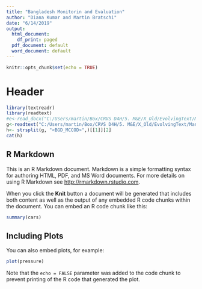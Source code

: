 ```yaml
---
title: "Bangladesh Monitorin and Evaluation"
author: "Diana Kumar and Martin Bratschi"
date: "6/14/2019"
output:
  html_document:
    df_print: paged
  pdf_document: default
  word_document: default
---
```


```r
knitr::opts_chunk$set(echo = TRUE)
```

# Header


```r
library(textreadr)
library(readtext)
#e<-read_docx("C:/Users/martin/Box/CRVS D4H/5. M&E/X_Old/EvolvingText/MandE/BangladeshTest.docx")
g<-readtext("C:/Users/martin/Box/CRVS D4H/5. M&E/X_Old/EvolvingText/MandE/BangladeshTestInput.docx")$text
h<- strsplit(g, "<BGD_MCCOD>",)[[1]][2]
cat(h)
```


## R Markdown

This is an R Markdown document. Markdown is a simple formatting syntax for authoring HTML, PDF, and MS Word documents. For more details on using R Markdown see <http://rmarkdown.rstudio.com>.

When you click the **Knit** button a document will be generated that includes both content as well as the output of any embedded R code chunks within the document. You can embed an R code chunk like this:

```r
summary(cars)
```

## Including Plots

You can also embed plots, for example:

```r
plot(pressure)
```

Note that the `echo = FALSE` parameter was added to the code chunk to prevent printing of the R code that generated the plot.
